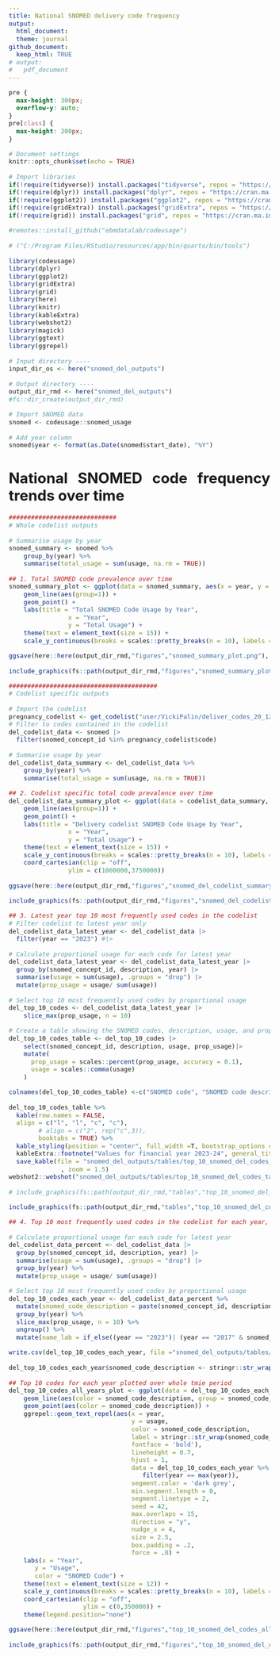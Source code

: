 ```yaml
---
title: National SNOMED delivery code frequency
output:
  html_document:
  theme: journal
github_document:
  keep_html: TRUE
# output:
#   pdf_document
---
```


```css
pre {
  max-height: 300px;
  overflow-y: auto;
}
pre[class] {
  max-height: 200px;
}
```

<style>
  body {
    text-align: justify;
     font-size: 11pt}
</style>

<!-- # ###################################################################################################################
# Script creating plots of key outputs for analysing SNOMED delivery codelist trends over time and codelist changes over time
#
# 1. Total SNOMED code prevalence over time 
# 2. Codelist specific total code prevalence over time 
# 3. Latest year top 10 most frequently used codes in the codelist
# 4. Coding trends of most prevalent codes over the whole period (top 10 codes every year)
# ###################################################################################################################
 -->

```r
# Document settings 
knitr::opts_chunk$set(echo = TRUE)

# Import libraries
if(!require(tidyverse)) install.packages("tidyverse", repos = "https://cran.ma.imperial.ac.uk/")
if(!require(dplyr)) install.packages("dplyr", repos = "https://cran.ma.imperial.ac.uk/")
if(!require(ggplot2)) install.packages("ggplot2", repos = "https://cran.ma.imperial.ac.uk/")
if(!require(gridExtra)) install.packages("gridExtra", repos = "https://cran.ma.imperial.ac.uk/")
if(!require(grid)) install.packages("grid", repos = "https://cran.ma.imperial.ac.uk/")

#remotes::install_github("ebmdatalab/codeusage")

# ("C:/Program Files/RStudio/resources/app/bin/quarto/bin/tools")

library(codeusage)
library(dplyr)
library(ggplot2)
library(gridExtra)
library(grid)
library(here)
library(knitr)
library(kableExtra)
library(webshot2)
library(magick)
library(ggtext)
library(ggrepel)

# Input directory ----
input_dir_os <- here("snomed_del_outputs")

# Output directory ----
output_dir_rmd <- here("snomed_del_outputs")
#fs::dir_create(output_dir_rmd)

# Import SNOMED data
snomed <- codeusage::snomed_usage

# Add year column
snomed$year <- format(as.Date(snomed$start_date), "%Y")
```

# National SNOMED code frequency trends over time
```r

#############################
# Whole codelist outputs

# Summarise usage by year
snomed_summary <- snomed %>%
    group_by(year) %>%
    summarise(total_usage = sum(usage, na.rm = TRUE))

## 1. Total SNOMED code prevalence over time 
snomed_summary_plot <- ggplot(data = snomed_summary, aes(x = year, y = total_usage)) +
    geom_line(aes(group=1)) +
    geom_point() +
    labs(title = "Total SNOMED Code Usage by Year",
                x = "Year",
                y = "Total Usage") +
    theme(text = element_text(size = 15)) +
    scale_y_continuous(breaks = scales::pretty_breaks(n = 10), labels = scales::label_number(accuracy = 1))

ggsave(here::here(output_dir_rmd,"figures","snomed_summary_plot.png"), snomed_summary_plot)

include_graphics(fs::path(output_dir_rmd,"figures","snomed_summary_plot.png"))
```

```r
########################################
# Codelist specific outputs

# Import the codelist
pregnancy_codelist <- get_codelist("user/VickiPalin/deliver_codes_20_12_2024/19a8bc08/")
# Filter to codes contained in the codelist
del_codelist_data <- snomed |>
  filter(snomed_concept_id %in% pregnancy_codelist$code)

# Summarise usage by year
del_codelist_data_summary <- del_codelist_data %>%
    group_by(year) %>%
    summarise(total_usage = sum(usage, na.rm = TRUE))

## 2. Codelist specific total code prevalence over time 
del_codelist_data_summary_plot <- ggplot(data = codelist_data_summary, aes(x = year, y = total_usage)) +
    geom_line(aes(group=1)) +
    geom_point() +
    labs(title = "Delivery codelist SNOMED Code Usage by Year",
                x = "Year",
                y = "Total Usage") +
    theme(text = element_text(size = 15)) +
    scale_y_continuous(breaks = scales::pretty_breaks(n = 10), labels = scales::label_number(accuracy = 1)) +
    coord_cartesian(clip = "off",
                ylim = c(1000000,3750000)) 

ggsave(here::here(output_dir_rmd,"figures","snomed_del_codelist_summary_plot.png"), del_codelist_data_summary_plot)

include_graphics(fs::path(output_dir_rmd,"figures","snomed_del_codelist_summary_plot.png"))
```
```r
## 3. Latest year top 10 most frequently used codes in the codelist
# Filter codelist to latest year only
del_codelist_data_latest_year <- del_codelist_data |>
  filter(year == "2023") #|>

# Calculate proportional usage for each code for latest year
del_codelist_data_latest_year <- del_codelist_data_latest_year |>
  group_by(snomed_concept_id, description, year) |>
  summarise(usage = sum(usage), .groups = "drop") |>
  mutate(prop_usage = usage/ sum(usage))

# Select top 10 most frequently used codes by proportional usage
del_top_10_codes <- del_codelist_data_latest_year |>
    slice_max(prop_usage, n = 10)

# Create a table showing the SNOMED codes, description, usage, and prop_usage
del_top_10_codes_table <- del_top_10_codes |>
    select(snomed_concept_id, description, usage, prop_usage)|>
    mutate(
      prop_usage = scales::percent(prop_usage, accuracy = 0.1),
      usage = scales::comma(usage)
    )

colnames(del_top_10_codes_table) <-c("SNOMED code", "SNOMED code description", "Frequency", "Proportion")

del_top_10_codes_table %>%
  kable(row.names = FALSE,
  align = c("l", "l", "c", "c"),
        # align = c("2", rep("c",3)),
        booktabs = TRUE) %>%
  kable_styling(position = "center", full_width =T, bootstrap_options = "striped", font_size = 13) %>%
  kableExtra::footnote("Values for financial year 2023-24", general_title = "") %>%
  save_kable(file = "snomed_del_outputs/tables/top_10_snomed_del_codes_table.html"
              , zoom = 1.5)
webshot2::webshot("snomed_del_outputs/tables/top_10_snomed_del_codes_table.html", "snomed_del_outputs/tables/top_10_snomed_del_codes_table.png")

# include_graphics(fs::path(output_dir_rmd,"tables","top_10_snomed_del_codes_table.png"))
```
```r
include_graphics(fs::path(output_dir_rmd,"tables","top_10_snomed_del_codes_table.png"))
```

```r
## 4. Top 10 most frequently used codes in the codelist for each year, combined and plotted across all years

# Calculate proportional usage for each code for latest year
del_codelist_data_percent <- del_codelist_data |>
  group_by(snomed_concept_id, description, year) |>
  summarise(usage = sum(usage), .groups = "drop") |>
  group_by(year) %>%
  mutate(prop_usage = usage/ sum(usage))

# Select top 10 most frequently used codes by proportional usage
del_top_10_codes_each_year <- del_codelist_data_percent %>% 
  mutate(snomed_code_description = paste(snomed_concept_id, description, sep = " - ")) %>%
  group_by(year) %>%
  slice_max(prop_usage, n = 10) %>%
  ungroup() %>%
  mutate(name_lab = if_else((year == "2023")| (year == "2017" & snomed_code_description == "47340003 - Birth weight finding (finding)"), snomed_code_description, NA_character_))

write.csv(del_top_10_codes_each_year, file ="snomed_del_outputs/tables/top_10_snomed_del_codes_each_year.csv")    

del_top_10_codes_each_year$snomed_code_description <- stringr::str_wrap(del_top_10_codes_each_year$snomed_code_description, 35)

## Top 10 codes for each year plotted over whole tmie period 
del_top_10_codes_all_years_plot <- ggplot(data = del_top_10_codes_each_year, aes(x = year, y = usage)) +
    geom_line(aes(color = snomed_code_description, group = snomed_code_description)) +
    geom_point(aes(color = snomed_code_description)) +
    ggrepel::geom_text_repel(aes(x = year,
                                 y = usage,
                                 color = snomed_code_description,
                                 label = stringr::str_wrap(snomed_code_description, 25),
                                 fontface = 'bold'),
                                 lineheight = 0.7,
                                 hjust = 1,
                                 data = del_top_10_codes_each_year %>%
                                    filter(year == max(year)),
                                 segment.color = 'dark grey',
                                 min.segment.length = 0, 
                                 segment.linetype = 2,
                                 seed = 42, 
                                 max.overlaps = 15,
                                 direction = "y",
                                 nudge_x = 4,
                                 size = 2.5,
                                 box.padding = .2,
                                 force = .8) + 
    labs(x = "Year",
       y = "Usage",
       color = "SNOMED Code") +
    theme(text = element_text(size = 12)) +
    scale_y_continuous(breaks = scales::pretty_breaks(n = 10), labels = scales::label_number(accuracy = 1)) + 
    coord_cartesian(clip = "off",
                    ylim = c(0,350000)) +
    theme(legend.position="none")    

ggsave(here::here(output_dir_rmd,"figures","top_10_snomed_del_codes_all_years_plot.png"), del_top_10_codes_all_years_plot)

include_graphics(fs::path(output_dir_rmd,"figures","top_10_snomed_del_codes_all_years_plot.png"))
```